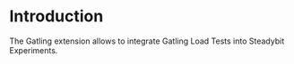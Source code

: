 # Introduction

The Gatling extension allows to integrate Gatling Load Tests into Steadybit Experiments.
